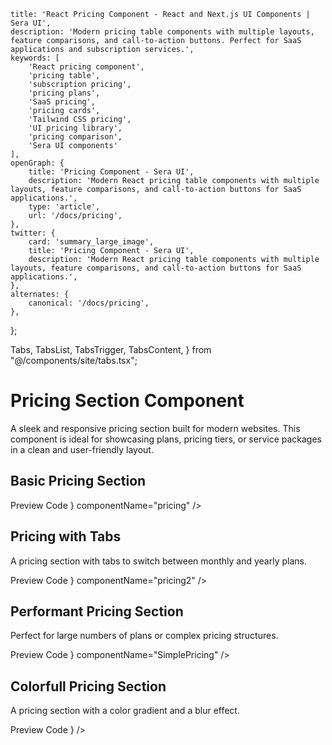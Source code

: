     title: 'React Pricing Component - React and Next.js UI Components | Sera UI',
    description: 'Modern pricing table components with multiple layouts, feature comparisons, and call-to-action buttons. Perfect for SaaS applications and subscription services.',
    keywords: [
        'React pricing component',
        'pricing table',
        'subscription pricing',
        'pricing plans',
        'SaaS pricing',
        'pricing cards',
        'Tailwind CSS pricing',
        'UI pricing library',
        'pricing comparison',
        'Sera UI components'
    ],
    openGraph: {
        title: 'Pricing Component - Sera UI',
        description: 'Modern React pricing table components with multiple layouts, feature comparisons, and call-to-action buttons for SaaS applications.',
        type: 'article',
        url: '/docs/pricing',
    },
    twitter: {
        card: 'summary_large_image',
        title: 'Pricing Component - Sera UI',
        description: 'Modern React pricing table components with multiple layouts, feature comparisons, and call-to-action buttons for SaaS applications.',
    },
    alternates: {
        canonical: '/docs/pricing',
    },
};

  Tabs,
  TabsList,
  TabsTrigger,
  TabsContent,
} from "@/components/site/tabs.tsx";

<HideTOC />



# Pricing Section Component <AI dir="left"/>

A sleek and responsive pricing section built for modern websites. This component is ideal for showcasing plans, pricing tiers, or service packages in a clean and user-friendly layout.


## Basic Pricing Section

<Tabs defaultValue="preview" className="mt-6">
  <TabsList>
    <TabsTrigger value="preview">Preview</TabsTrigger>
    <TabsTrigger value="code">Code</TabsTrigger>
  </TabsList>

  <TabsContent value="preview">
    <ComponentRenderer component={<PricingSection />} componentName="pricing" />
  </TabsContent>

  <TabsContent value="code">
    <CodeBlock filePath="src/app/docs/pricing/pricing.tsx" />
  </TabsContent>
</Tabs>


## Pricing with Tabs
A pricing section with tabs to switch between monthly and yearly plans.

<Tabs defaultValue="preview" className="mt-6">
  <TabsList>
    <TabsTrigger value="preview">Preview</TabsTrigger>
    <TabsTrigger value="code">Code</TabsTrigger>
  </TabsList>

  <TabsContent value="preview">
    <ComponentRenderer component={<Pricing2 />} componentName="pricing2" />
  </TabsContent>

  <TabsContent value="code">
    <CodeBlock filePath="src/app/docs/pricing/pricing2.tsx" />
  </TabsContent>
</Tabs>


## Performant Pricing Section
Perfect for large numbers of plans or complex pricing structures.

<Tabs defaultValue="preview" className="mt-6">
  <TabsList>
    <TabsTrigger value="preview">Preview</TabsTrigger>
    <TabsTrigger value="code">Code</TabsTrigger>
  </TabsList>

  <TabsContent value="preview">
    <ComponentRenderer component={<SimplePricing />} componentName="SimplePricing" />
  </TabsContent>

  <TabsContent value="code">
    <CodeBlock filePath="src/app/docs/pricing/pricing3.tsx" />
  </TabsContent>
</Tabs>

## Colorfull Pricing Section
A pricing section with a color gradient and a blur effect.

<Tabs defaultValue="preview" className="mt-6">
  <TabsList>
    <TabsTrigger value="preview">Preview</TabsTrigger>
    <TabsTrigger value="code">Code</TabsTrigger>
  </TabsList>

  <TabsContent value="preview">
    <ComponentRenderer component={<Pricing4 />} />
  </TabsContent>

  <TabsContent value="code">
    <CodeBlock filePath="src/app/docs/pricing/pricing4.tsx" />
  </TabsContent>
</Tabs>